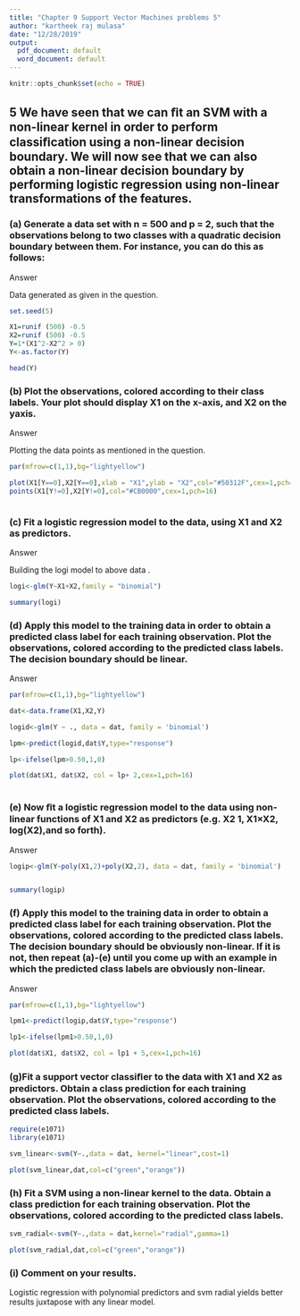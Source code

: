 ```yaml
---
title: "Chapter 9 Support Vector Machines problems 5"
author: "kartheek raj mulasa"
date: "12/28/2019"
output:
  pdf_document: default
  word_document: default
---
```


```r
knitr::opts_chunk$set(echo = TRUE)
```


## 5 We have seen that we can ﬁt an SVM with a non-linear kernel in order to perform classiﬁcation using a non-linear decision boundary. We will now see that we can also obtain a non-linear decision boundary by performing logistic regression using non-linear transformations of the features.

### (a) Generate a data set with n = 500 and p = 2, such that the observations belong to two classes with a quadratic decision boundary between them. For instance, you can do this as follows:

Answer

Data generated as given in the question.

```r

set.seed(5)

X1=runif (500) -0.5
X2=runif (500) -0.5 
Y=1*(X1^2-X2^2 > 0)
Y<-as.factor(Y)

head(Y)

```

### (b) Plot the observations, colored according to their class labels. Your plot should display X1 on the x-axis, and X2 on the yaxis. 

Answer

Plotting the data points as mentioned in the question.

```r

par(mfrow=c(1,1),bg="lightyellow")

plot(X1[Y==0],X2[Y==0],xlab = "X1",ylab = "X2",col="#50312F",cex=1,pch=16,type="p")
points(X1[Y!=0],X2[Y!=0],col="#CB0000",cex=1,pch=16)



```


### (c) Fit a logistic regression model to the data, using X1 and X2 as predictors. 

Answer 

Building the logi model to above data .

```r

logi<-glm(Y~X1+X2,family = "binomial")

summary(logi)


```


###  (d) Apply this model to the training data in order to obtain a predicted class label for each training observation. Plot the observations, colored according to the predicted class labels. The decision boundary should be linear. 

Answer

```r


par(mfrow=c(1,1),bg="lightyellow")

dat<-data.frame(X1,X2,Y)

logid<-glm(Y ~ ., data = dat, family = 'binomial')

lpm<-predict(logid,dat$Y,type="response")

lp<-ifelse(lpm>0.50,1,0)

plot(dat$X1, dat$X2, col = lp+ 2,cex=1,pch=16)
   

```

### (e) Now ﬁt a logistic regression model to the data using non-linear functions of X1 and X2 as predictors (e.g. X2 1, X1×X2, log(X2),and so forth).

Answer

```r

logip<-glm(Y~poly(X1,2)+poly(X2,2), data = dat, family = 'binomial')


summary(logip)


```

### (f) Apply this model to the training data in order to obtain a predicted class label for each training observation. Plot the observations, colored according to the predicted class labels. The decision boundary should be obviously non-linear. If it is not, then repeat (a)-(e) until you come up with an example in which the predicted class labels are obviously non-linear. 

Answer

```r

par(mfrow=c(1,1),bg="lightyellow")

lpm1<-predict(logip,dat$Y,type="response")

lp1<-ifelse(lpm1>0.50,1,0)

plot(dat$X1, dat$X2, col = lp1 + 5,cex=1,pch=16)

```

### (g)Fit a support vector classiﬁer to the data with X1 and X2 as predictors. Obtain a class prediction for each training observation. Plot the observations, colored according to the predicted class labels.

```r
require(e1071)
library(e1071)

svm_linear<-svm(Y~.,data = dat, kernel="linear",cost=1)

plot(svm_linear,dat,col=c("green","orange"))

```


### (h) Fit a SVM using a non-linear kernel to the data. Obtain a class prediction for each training observation. Plot the observations, colored according to the predicted class labels.

```r

svm_radial<-svm(Y~.,data = dat,kernel="radial",gamma=1)

plot(svm_radial,dat,col=c("green","orange"))


```


### (i) Comment on your results.


Logistic regression with polynomial predictors and svm radial yields better results juxtapose with any linear model.

